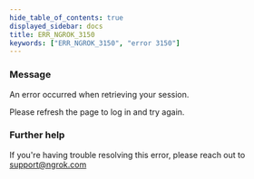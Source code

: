 ```yaml
---
hide_table_of_contents: true
displayed_sidebar: docs
title: ERR_NGROK_3150
keywords: ["ERR_NGROK_3150", "error 3150"]
---
```


### Message

An error occurred when retrieving your session.

Please refresh the page to log in and try again.

### Further help

If you're having trouble resolving this error, please reach out to [support@ngrok.com](mailto:support@ngrok.com?subject=Help%20with%20ERR_NGROK_3150)
